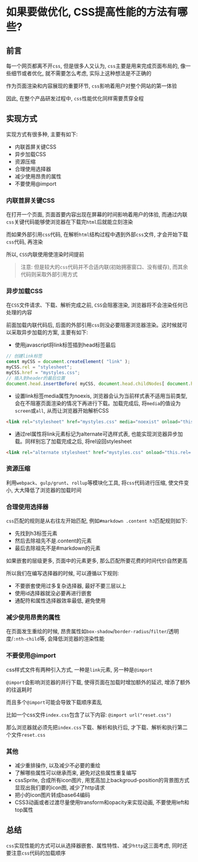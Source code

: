 # 如果要做优化, CSS提高性能的方法有哪些? 

## 前言

每一个网页都离不开`css`, 但是很多人又认为, `css`主要是用来完成页面布局的, 像一些细节或者优化, 就不需要怎么考虑, 实际上这种想法是不正确的

作为页面渲染和内容展现的重要环节, `css`影响着用户对整个网站的第一体验

因此, 在整个产品研发过程中, `css`性能优化同样需要贯穿全程

## 实现方式

实现方式有很多种, 主要有如下: 

- 内联首屏关键CSS
- 异步加载CSS
- 资源压缩
- 合理使用选择器
- 减少使用昂贵的属性
- 不要使用@import

### 内联首屏关键CSS

在打开一个页面, 页面首要内容出现在屏幕的时间影响着用户的体验, 而通过内联`css`关键代码能够使浏览器在下载完`html`后就能立刻渲染

而如果外部引用`css`代码, 在解析`html`结构过程中遇到外部`css`文件, 才会开始下载`css`代码, 再渲染

所以, `CSS`内联使用使渲染时间提前

>注意: 但是较大的`css`代码并不合适内联(初始拥塞窗口、没有缓存), 而其余代码则采取外部引用方式

### 异步加载CSS

在`CSS`文件请求、下载、解析完成之前, `CSS`会阻塞渲染, 浏览器将不会渲染任何已处理的内容

前面加载内联代码后, 后面的外部引用`css`则没必要阻塞浏览器渲染。这时候就可以采取异步加载的方案, 主要有如下: 

- 使用javascript将link标签插到head标签最后

```js
// 创建link标签
const myCSS = document.createElement( "link" );
myCSS.rel = "stylesheet";
myCSS.href = "mystyles.css";
// 插入到header的最后位置
document.head.insertBefore( myCSS, document.head.childNodes[ document.head.childNodes.length - 1 ].nextSibling );
```

- 设置link标签media属性为noexis, 浏览器会认为当前样式表不适用当前类型, 会在不阻塞页面渲染的情况下再进行下载。加载完成后, 将`media`的值设为`screen`或`all`, 从而让浏览器开始解析CSS

```html
<link rel="stylesheet" href="mystyles.css" media="noexist" onload="this.media='all'">
```

- 通过rel属性将link元素标记为alternate可选样式表, 也能实现浏览器异步加载。同样别忘了加载完成之后, 将rel设回stylesheet

```html
<link rel="alternate stylesheet" href="mystyles.css" onload="this.rel='stylesheet'">
```

### 资源压缩

利用`webpack`、`gulp/grunt`、`rollup`等模块化工具, 将`css`代码进行压缩, 使文件变小, 大大降低了浏览器的加载时间

### 合理使用选择器

`css`匹配的规则是从右往左开始匹配, 例如`#markdown .content h3`匹配规则如下: 

- 先找到h3标签元素
- 然后去除祖先不是.content的元素
- 最后去除祖先不是#markdown的元素

如果嵌套的层级更多, 页面中的元素更多, 那么匹配所要花费的时间代价自然更高

所以我们在编写选择器的时候, 可以遵循以下规则: 

- 不要嵌套使用过多复杂选择器, 最好不要三层以上
- 使用id选择器就没必要再进行嵌套
- 通配符和属性选择器效率最低, 避免使用

### 减少使用昂贵的属性

在页面发生重绘的时候, 昂贵属性如`box-shadow`/`border-radius`/`filter`/透明度/`:nth-child`等, 会降低浏览器的渲染性能

### 不要使用@import

css样式文件有两种引入方式, 一种是`link`元素, 另一种是`@import`

`@import`会影响浏览器的并行下载, 使得页面在加载时增加额外的延迟, 增添了额外的往返耗时

而且多个`@import`可能会导致下载顺序紊乱

比如一个css文件`index.css`包含了以下内容: `@import url("reset.css")`

那么浏览器就必须先把`index.css`下载、解析和执行后, 才下载、解析和执行第二个文件`reset.css`

### 其他

- 减少重排操作, 以及减少不必要的重绘
- 了解哪些属性可以继承而来, 避免对这些属性重复编写
- cssSprite, 合成所有icon图片, 用宽高加上backgroud-position的背景图方式显现出我们要的icon图, 减少了http请求
- 把小的icon图片转成base64编码
- CSS3动画或者过渡尽量使用transform和opacity来实现动画, 不要使用left和top属性

## 总结

`css`实现性能的方式可以从选择器嵌套、属性特性、减少`http`这三面考虑, 同时还要注意`css`代码的加载顺序